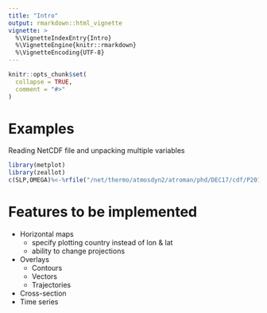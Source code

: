```yaml
---
title: "Intro"
output: rmarkdown::html_vignette
vignette: >
  %\VignetteIndexEntry{Intro}
  %\VignetteEngine{knitr::rmarkdown}
  %\VignetteEncoding{UTF-8}
---
```


```r
knitr::opts_chunk$set(
  collapse = TRUE,
  comment = "#>"
)
```

# Examples

Reading NetCDF file and unpacking multiple variables

```r
library(metplot)
library(zeallot)
c(SLP,OMEGA)%<-%rfile("/net/thermo/atmosdyn2/atroman/phd/DEC17/cdf/P20171221_04","SLP","OMEGA")
```

# Features to be implemented

* Horizontal maps
  + specify plotting country instead of lon & lat
  + ability to change projections
* Overlays
  + Contours
  + Vectors
  + Trajectories
* Cross-section
* Time series
